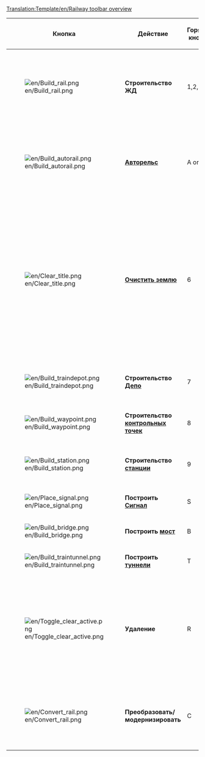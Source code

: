 <noinclude>[[Translation:Template/en/Railway toolbar overview]]</noinclude><noinclude></noinclude>
{|{{en/Wikitable}}
|- style="background:#efefef"
!width='100' |Кнопка
!width='150' |Действие
!Горячая кнопка
!Описание

|-
|[[File:en/Build rail.png]]
|'''Строительство ЖД'''
|1,2,3,4
|Строительство путей в заданном направлении, не диагональные можно "тащить" мышью, для быстрого строительства протяженных путей. Но не так эффективен, как инструмент [[ru/Archive/Manual/Авторельс|Авторельс]].

|-
|[[File:en/Build autorail.png]]
|'''[[ru/Archive/Manual/Авторельс|Авторельс]]'''
|A or 5
|Очень эффективный инструмент строительства путей в любом направлении, хотя может показаться сложноват в начале. С нажатым Ctrl, легко убирает рельсы.
|-
|[[File:en/Clear title.png]]
|'''[[ru/Manual/Ландшафтный дизайн|Очистить землю]]'''
|6
|Инструмент "Динамит используется для очистки квадратов земли от ваших собственных, неправильно построенных объектов или чего-либо, что стоит на вашем пути (ну почти любые). Важно, что при клике на [[ru/Manual/Станции|станцию]], вы удалите всю станцию, если на ней нет поезда. для удаления станции по кускам, используйте инструмент [R] Удаление путей + Станция [[File:en/Toggle clear active.png]]+[[File:en/Build station.png]] 
|-
|[[File:en/Build traindepot.png]]
|'''Строительство [[ru/Manual/Депо|Депо]]'''
|7
|Открывает окно строительства [[ru/Manual/Депо|депо]] выберите желаемое направление [[ru/Manual/Депо|депо]].

|-
|[[File:en/Build waypoint.png]]
|'''Строительство [[ru/Manual/Контрольные точки|контрольных точек]]'''
|8
|Позволяет установить [[ru/Manual/Контрольные точки|путевую точку ]] на/поверх пути.

|-
|[[File:en/Build station.png]]
|'''Строительство [[ru/Manual/Станции|станции]]'''
|9
|Открывает окно строительства [[ru/Manual/Станции|станции]] выберите размер [[ru/Manual/Станции|станции]] и направление.

|-
|[[File:en/Place signal.png]]
|'''Построить [[ru/Manual/Сигналы|Сигнал]]'''
|S
|Позволяет построить [[ru/Manual/Сигналы|сигналы]] на путях.

|-
|[[File:en/Build bridge.png]]
|'''Построить [[ru/Manual/Мосты|мост]]'''
|B
|Позволяет строить [[ru/Manual/Мосты|мосты]]

|-
|[[File:en/Build traintunnel.png]]
|'''Построить [[ru/Manual/Туннели|туннели]]'''
|T
|Позволяет строить подземные [[ru/Manual/Туннели|туннели]]

|-
|[[File:en/Toggle clear active.png]]
|'''Удаление'''
|R
|Выберите другой инструмент, затем - этот, для удаления, например, если надо удалить рельсы определенного направления, выберите это направление и кликните по инструменту "Удаление", чтобы аккуратно убрать только выбранные элементы по одному.

|-
|[[File:en/Convert rail.png]]
|'''Преобразовать/модернизировать'''
|C
|Преобразует колею одного типа в выбранный, например, если выбран монорельс, то в него преобразуется все, на что укажете, включая станции и депо.

|}